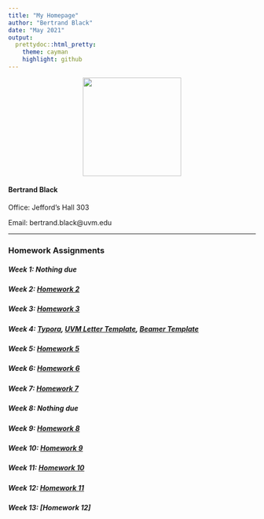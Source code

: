 ```yaml
---
title: "My Homepage"
author: "Bertrand Black"
date: "May 2021"
output:
  prettydoc::html_pretty:
    theme: cayman
    highlight: github
---
```

<p align="center">
<img src="biophoto.jpg" width = "200" height ="200" />
<p align="center">

#### Bertrand Black
Office: Jefford's Hall 303

Email: bertrand.black@uvm.edu

---
### Homework Assignments

##### Week 1: Nothing due

##### Week 2: [Homework 2](HW2.html) 

##### Week 3: [Homework 3](HW3.html) 

##### Week 4: [Typora](HW4.html), [UVM Letter Template](BKB_UVM_Letter_TEMPLATE.pdf), [Beamer Template](01_Beamer_TEMPLATE.pdf) 
 
##### Week 5: [Homework 5](HW5.html) 

##### Week 6: [Homework 6](HW6.html)

##### Week 7: [Homework 7](HW7.html)

##### Week 8: Nothing due

##### Week 9: [Homework 8](HW8.html)

##### Week 10: [Homework 9](HW9.html)

##### Week 11: [Homework 10](HW10.html)

##### Week 12: [Homework 11](HW11.html)

##### Week 13: [Homework 12]